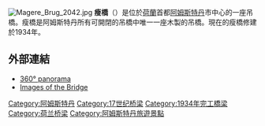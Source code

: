 [[File:Magere_Brug_2042.jpg|thumb]]
'''瘦橋'''（{{lang-nl|Magere Brug}}）是位於[[荷蘭|荷蘭]]首都[[阿姆斯特丹|阿姆斯特丹]]市中心的一座吊橋。瘦橋是阿姆斯特丹所有可開閉的吊橋中唯一一座木製的吊橋。現在的瘦橋修建於1934年。
==外部連結==
{{commons category|Magere Brug}}
*[http://www.ruebarree.com/magerebrug.html 360° panorama] {{Wayback|url=http://www.ruebarree.com/magerebrug.html |date=20100105035010 }}
*[http://travel.duchs.com/Netherlands/Amsterdam/See/Magere_Brug/ Images of the Bridge]{{dead link|date=2018年1月 |bot=InternetArchiveBot |fix-attempted=yes }}
{{coord|52|21|49|N|4|54|09|E|region:NL-NH_type:landmark|display=title}}

[[Category:阿姆斯特丹|Category:阿姆斯特丹]]
[[Category:17世纪桥梁|Category:17世纪桥梁]]
[[Category:1934年完工橋梁|Category:1934年完工橋梁]]
[[Category:荷兰桥梁|Category:荷兰桥梁]]
[[Category:阿姆斯特丹旅遊景點|Category:阿姆斯特丹旅遊景點]]